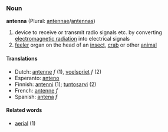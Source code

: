===Noun===
'''antenna''' (Plural: [[antennae]]/[[antennas]])

# device to receive or transmit radio signals etc. by converting [[electromagnetic radiation]] into electrical signals
# [[feeler]] organ on the head of an [[insect]], [[crab]] or other [[animal]]

====Translations====
*Dutch: [[antenne]] ''f'' (1), [[voelspriet]] ''f'' (2)
*Esperanto: [[anteno]]
*Finnish: [[antenni]] (1); [[tuntosarvi]] (2)
*French: [[antenne]] ''f''
*Spanish: [[antena]] ''f''

====Related words====
*[[aerial]] (1)